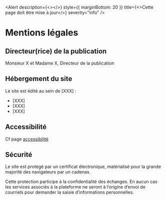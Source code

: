 
<Alert description={<></>} style={{ marginBottom: 20 }} title={<>Cette page doit être mise à jour</>} severity="info" />

# Mentions légales

## Directeur(rice) de la publication

Monsieur X et Madame X, Directeur de la publication

## Hébergement du site

Le site est édité au sein de [XXX] :

- [XXX]
- [XXX]
- [XXX]

## Accessibilité

Cf page [accessibilité](/accessibilite)

## Sécurité

Le site est protégé par un certificat électronique, matérialisé
pour la grande majorité des navigateurs par un cadenas.

Cette protection participe à la confidentialité des échanges. En aucun
cas les services associés à la plateforme ne seront à l’origine
d’envoi de courriels pour demander la saisie d’informations
personnelles.
